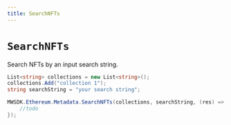 ```yaml
---
title: SearchNFTs
---
```


# `SearchNFTs`

Search NFTs by an input search string.

```csharp
List<string> collections = new List<string>();
collections.Add("collection 1");
string searchString = "your search string";

MWSDK.Ethereum.Metadata.SearchNFTs(collections, searchString, (res) => {
    //todo
});
```